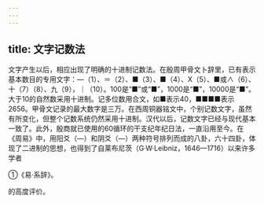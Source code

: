 ```yaml
---
---
---
```

title: 文字记数法
---



文字产生以后，相应出现了明确的十进制记数法。在殷周甲骨文卜辞里，已有表示基本数目的专用文字：—（1）、＝（2）、■（3）、■（4）、Ⅹ（5）、■或∧（6）、十（7）（8）、九（9），｜（10）。100是“■”或“■”，1000是“■”，10000是“■”。大于10的自然数采用十进制。记多位数用合文，如■表示40，■■■■表示2656。甲骨文记录的最大数字是三万。在西周铜器铭文中，个别记数文字，虽然有所变化，但整个记数系统仍然采用十进制。汉代以后，记数文字已经与现代基本一致了。此外，殷商就已使用的60循环的干支纪年纪日法，一直沿用至今。在《周易》中，用阳爻（—）和阴爻（—）两种符号排列而成的八卦，六十四卦，体现了二进制的思想，也得到了自莱布尼茨（G·W·Leibniz，1646—1716）以来许多学者

①《易·系辞》。

的高度评价。